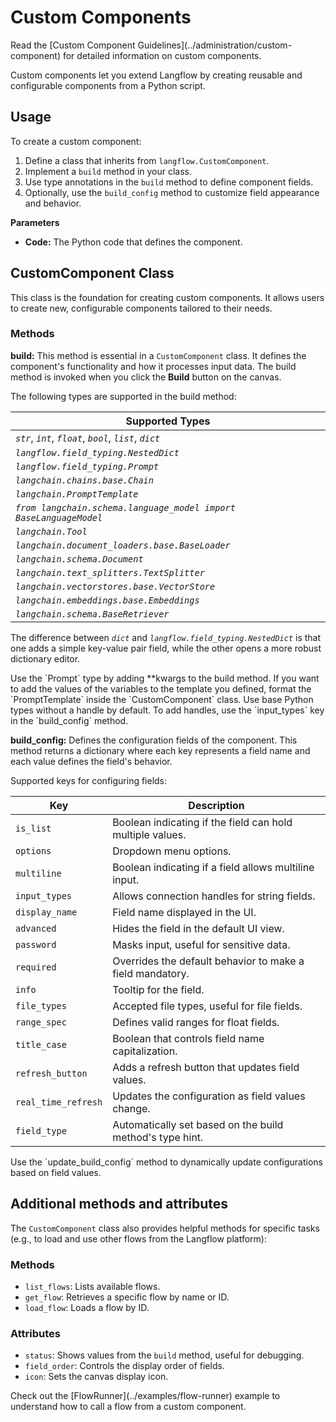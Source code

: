 
# Custom Components

<Admonition type="info" label="Tip">
  Read the [Custom Component Guidelines](../administration/custom-component) for
  detailed information on custom components.
</Admonition>

Custom components let you extend Langflow by creating reusable and configurable components from a Python script.

## Usage

To create a custom component:

1. Define a class that inherits from `langflow.CustomComponent`.
2. Implement a `build` method in your class.
3. Use type annotations in the `build` method to define component fields.
4. Optionally, use the `build_config` method to customize field appearance and behavior.

**Parameters**

- **Code:** The Python code that defines the component.

## CustomComponent Class

This class is the foundation for creating custom components. It allows users to create new, configurable components tailored to their needs.

### Methods

**build:** This method is essential in a `CustomComponent` class. It defines the component's functionality and how it processes input data. The build method is invoked when you click the **Build** button on the canvas.

The following types are supported in the build method:

| Supported Types                                                   |
| ----------------------------------------------------------------- |
| _`str`_, _`int`_, _`float`_, _`bool`_, _`list`_, _`dict`_         |
| _`langflow.field_typing.NestedDict`_                              |
| _`langflow.field_typing.Prompt`_                                  |
| _`langchain.chains.base.Chain`_                                   |
| _`langchain.PromptTemplate`_                                      |
| _`from langchain.schema.language_model import BaseLanguageModel`_ |
| _`langchain.Tool`_                                                |
| _`langchain.document_loaders.base.BaseLoader`_                    |
| _`langchain.schema.Document`_                                     |
| _`langchain.text_splitters.TextSplitter`_                         |
| _`langchain.vectorstores.base.VectorStore`_                       |
| _`langchain.embeddings.base.Embeddings`_                          |
| _`langchain.schema.BaseRetriever`_                                |

The difference between _`dict`_ and _`langflow.field_typing.NestedDict`_ is that one adds a simple key-value pair field, while the other opens a more robust dictionary editor.

<Admonition type="info">
  Use the `Prompt` type by adding **kwargs to the build method. If you want to
  add the values of the variables to the template you defined, format the
  `PromptTemplate` inside the `CustomComponent` class.
</Admonition>

<Admonition type="info">
  Use base Python types without a handle by default. To add handles, use the
  `input_types` key in the `build_config` method.
</Admonition>

**build_config:** Defines the configuration fields of the component. This method returns a dictionary where each key represents a field name and each value defines the field's behavior.

Supported keys for configuring fields:

| Key                 | Description                                               |
| ------------------- | --------------------------------------------------------- |
| `is_list`           | Boolean indicating if the field can hold multiple values. |
| `options`           | Dropdown menu options.                                    |
| `multiline`         | Boolean indicating if a field allows multiline input.     |
| `input_types`       | Allows connection handles for string fields.              |
| `display_name`      | Field name displayed in the UI.                           |
| `advanced`          | Hides the field in the default UI view.                   |
| `password`          | Masks input, useful for sensitive data.                   |
| `required`          | Overrides the default behavior to make a field mandatory. |
| `info`              | Tooltip for the field.                                    |
| `file_types`        | Accepted file types, useful for file fields.              |
| `range_spec`        | Defines valid ranges for float fields.                    |
| `title_case`        | Boolean that controls field name capitalization.          |
| `refresh_button`    | Adds a refresh button that updates field values.          |
| `real_time_refresh` | Updates the configuration as field values change.         |
| `field_type`        | Automatically set based on the build method's type hint.  |

<Admonition type="info" label="Tip">
  Use the `update_build_config` method to dynamically update configurations
  based on field values.
</Admonition>

## Additional methods and attributes

The `CustomComponent` class also provides helpful methods for specific tasks (e.g., to load and use other flows from the Langflow platform):

### Methods

- `list_flows`: Lists available flows.
- `get_flow`: Retrieves a specific flow by name or ID.
- `load_flow`: Loads a flow by ID.

### Attributes

- `status`: Shows values from the `build` method, useful for debugging.
- `field_order`: Controls the display order of fields.
- `icon`: Sets the canvas display icon.

<Admonition type="info" label="Tip">
  Check out the [FlowRunner](../examples/flow-runner) example to understand how
  to call a flow from a custom component.
</Admonition>
